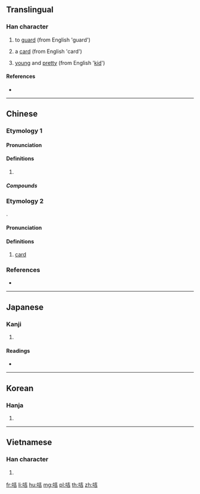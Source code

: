 ==Translingual==

===Han character===
{{Han char|rn=30|rad=口|as=06|sn=9|four=64061|canj=RGR|ids=⿰口吉}}

# {{context|Cantonese|lang=yue}} to [[guard]] (from English 'guard')
# {{context|Cantonese|lang=yue}} a [[card]] (from English 'card')
# {{context|Cantonese|lang=yue}} [[young]] and [[pretty]] (from English '[[kid]]')

====References====
* {{Han ref|kx=0186.170|dkj=03544|dj=0406.020|hdz=10611.060|uh=54AD|ud=21677|bh=CDFC|bd=52732}}

----

==Chinese==

===Etymology 1===
{{zh-forms}}

====Pronunciation====
{{zh-pron
|m=jī
|c=gat1,hat1,kat1
|mc=y
|oc=y
|cat=
}}

====Definitions====
{{zh-hanzi}}

# {{rfdef|zh}}

=====Compounds=====
{{zh-der|咭力骨碌|咭叮噹|咭吱咯吱|咭咭|咭咭呱呱|咭噔咯噔|咭噹噹|咭片}}

===Etymology 2===
{{zh-forms|alt=卡}}

{{bor|zh|en|card}}.

====Pronunciation====
{{zh-pron
|c=kaat1
|cat=
}}

====Definitions====
{{zh-hanzi}}

# [[card]]

===References===
* {{R:yue:Hanzi}}

----

==Japanese==

===Kanji===
{{ja-kanji|grade=|rs=口06}}

# {{defn|lang=ja|sort=口06}}

====Readings====
* {{ja-readings|on=[[きつ]] (kitsu), [[ぎち]] (gichi), [[かつ]] (katsu), [[けち]] (kechi)|kun=[[こえのさま]] (koenosama)}}

----

==Korean==

===Hanja===
{{ko-hanja|hangeul=[[길]], [[갈]]|rv=gil, gal|mr=kil, kal}}

# {{defn|lang=ko|sort=口06}}

----

==Vietnamese==

===Han character===
{{vi-readings|rs=口06| hanviet = gắt}}

# {{defn|lang=vi|sort=口06}}

[[fr:咭]]
[[li:咭]]
[[hu:咭]]
[[mg:咭]]
[[pl:咭]]
[[th:咭]]
[[zh:咭]]